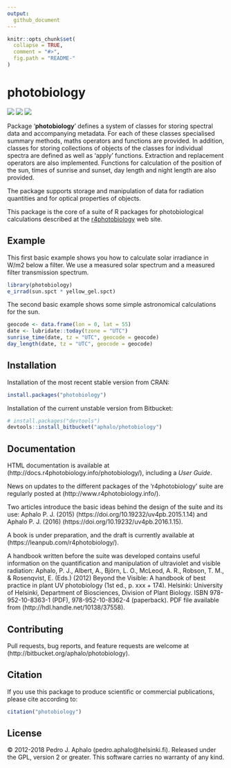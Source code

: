 ```yaml
---
output:
  github_document
---
```


```r
knitr::opts_chunk$set(
  collapse = TRUE,
  comment = "#>",
  fig.path = "README-"
)
```


# photobiology

[![](http://www.r-pkg.org/badges/version-last-release/photobiology)](https://cran.r-project.org/package=photobiology) 
[![](http://cranlogs.r-pkg.org/badges/photobiology)](https://cran.r-project.org/package=photobiology) 
[![](http://cranlogs.r-pkg.org/badges/grand-total/photobiology)](https://cran.r-project.org/package=photobiology)

Package '**photobiology**' defines a system of classes for storing spectral data and accompanying metadata. For each of these classes specialised summary methods, maths operators and functions are provided. In addition, classes for storing collections of objects of the classes for individual spectra are defined as well as 'apply' functions. Extraction and replacement operators are also implemented. Functions for calculation of the position of the sun, times of sunrise and sunset, day length and night length are also provided.

The package supports storage and manipulation of data for radiation quantities and for optical properties of objects.

This package is the core of a suite of R packages for photobiological calculations described at the [r4photobiology](http://www.r4photobiology.info) web site.

## Example

This first basic example shows you how to calculate solar irradiance in W/m2 below a filter. We use a measured solar spectrum and a measured filter transmission spectrum.

```r
library(photobiology)
e_irrad(sun.spct * yellow_gel.spct)
```

The second basic example shows some simple astronomical calculations for the sun.

```r
geocode <- data.frame(lon = 0, lat = 55)
date <- lubridate::today(tzone = "UTC")
sunrise_time(date, tz = "UTC", geocode = geocode)
day_length(date, tz = "UTC", geocode = geocode)
```

## Installation

Installation of the most recent stable version from CRAN:

```r
install.packages("photobiology")
```

Installation of the current unstable version from Bitbucket:

```r
# install.packages("devtools")
devtools::install_bitbucket("aphalo/photobiology")
```

## Documentation 

HTML documentation is available at (http://docs.r4photobiology.info/photobiology/), including a _User Guide_.

News on updates to the different packages of the 'r4photobiology' suite are regularly posted at (http://www.r4photobiology.info/).

Two articles introduce the basic ideas behind the design of the suite and its use:
Aphalo P. J. (2015) (https://doi.org/10.19232/uv4pb.2015.1.14) and Aphalo P. J. (2016)  (https://doi.org/10.19232/uv4pb.2016.1.15).

A book is under preparation, and the draft is currently available at (https://leanpub.com/r4photobiology/).

A handbook written before the suite was developed contains useful information on the quantification and manipulation of ultraviolet and visible radiation:
Aphalo, P. J., Albert, A., Björn, L. O., McLeod, A. R., Robson, T. M., & Rosenqvist, E. (Eds.) (2012) Beyond the Visible: A handbook of best practice in plant UV photobiology (1st ed., p. xxx + 174). Helsinki: University of Helsinki, Department of Biosciences, Division of Plant Biology. ISBN 978-952-10-8363-1 (PDF), 978-952-10-8362-4 (paperback). PDF file available from (http://hdl.handle.net/10138/37558).

## Contributing

Pull requests, bug reports, and feature requests are welcome at (http://bitbucket.org/aphalo/photobiology).

## Citation

If you use this package to produce scientific or commercial publications, please cite according to:

```r
citation("photobiology")
```


## License

© 2012-2018 Pedro J. Aphalo (pedro.aphalo@helsinki.fi). Released under the GPL, version 2 or greater. This software carries no warranty of any kind.

